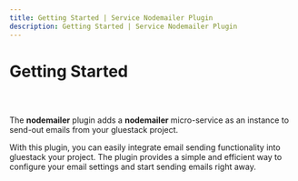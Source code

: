 ```yaml
---
title: Getting Started | Service Nodemailer Plugin
description: Getting Started | Service Nodemailer Plugin
---
```



<Meta title="Service Nodemailer Plugin/Getting Started" />

# Getting Started

##

<br />

The **nodemailer** plugin adds a **nodemailer** micro-service as an instance to send-out emails from your gluestack project.

With this plugin, you can easily integrate email sending functionality into gluestack your project. The plugin provides a simple and efficient way to configure your email settings and start sending emails right away.